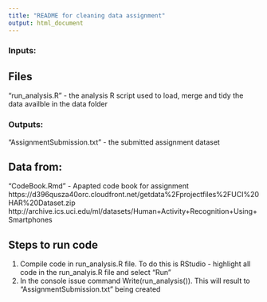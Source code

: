 ```yaml
---
title: "README for cleaning data assignment"
output: html_document
---
```


### Inputs:

## Files
"run_analysis.R" - the analysis R script used to load, merge and tidy the data availble in the data folder

### Outputs:
"AssignmentSubmission.txt" - the submitted assignment dataset 

## Data from:
"CodeBook.Rmd" - Apapted code book for assignment
https://d396qusza40orc.cloudfront.net/getdata%2Fprojectfiles%2FUCI%20HAR%20Dataset.zip http://archive.ics.uci.edu/ml/datasets/Human+Activity+Recognition+Using+Smartphones 



## Steps to run code
1. Compile code in run_analysis.R file. To do this is RStudio - highlight all code in the run_analyis.R file and select "Run"
2. In the console issue command Write(run_analysis()). This will result to "AssignmentSubmission.txt" being created 

